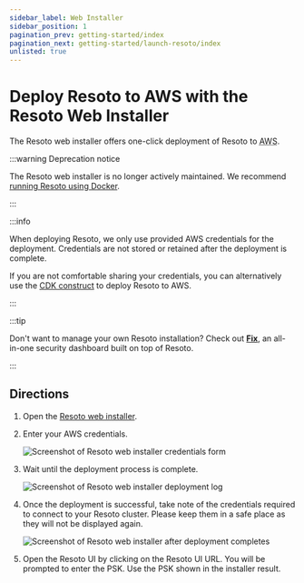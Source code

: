 ```yaml
---
sidebar_label: Web Installer
sidebar_position: 1
pagination_prev: getting-started/index
pagination_next: getting-started/launch-resoto/index
unlisted: true
---
```


# Deploy Resoto to AWS with the Resoto Web Installer

The Resoto web installer offers one-click deployment of Resoto to <abbr title="Amazon Web Services">AWS</abbr>.

:::warning Deprecation notice

The Resoto web installer is no longer actively maintained. We recommend [running Resoto using Docker](../../index.mdx).

:::

:::info

When deploying Resoto, we only use provided AWS credentials for the deployment. Credentials are not stored or retained after the deployment is complete.

If you are not comfortable sharing your credentials, you can alternatively use the [CDK construct](../cdk.mdx) to deploy Resoto to AWS.

:::

:::tip

Don't want to manage your own Resoto installation? Check out **[Fix](https://fix.security)**, an all-in-one security dashboard built on top of Resoto.

:::

## Directions

1. Open the [Resoto web installer](https://install.resoto.com).

2. Enter your AWS credentials.

   ![Screenshot of Resoto web installer credentials form](./img/form.png)

3. Wait until the deployment process is complete.

   ![Screenshot of Resoto web installer deployment log](./img/deployment-log.png)

4. Once the deployment is successful, take note of the credentials required to connect to your Resoto cluster. Please keep them in a safe place as they will not be displayed again.

   ![Screenshot of Resoto web installer after deployment completes](./img/psk.png)

5. Open the Resoto UI by clicking on the Resoto UI URL. You will be prompted to enter the PSK. Use the PSK shown in the installer result.
